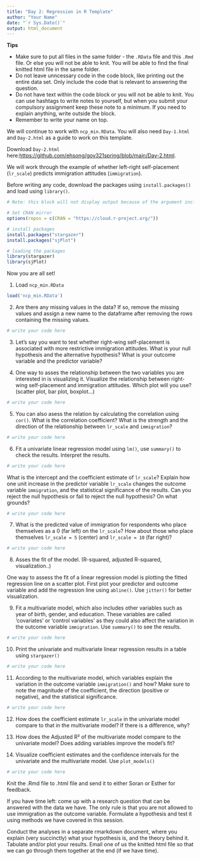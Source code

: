 ```yaml
---
title: "Day 2: Regression in R Template"
author: "Your Name"
date: "`r Sys.Date()`"
output: html_document
---
```

**Tips**

- Make sure to put all files in the same folder - the `.RData` file and this `.Rmd` file. Or else you will not be able to knit. You will be able to find the final knitted html file in the same folder.
- Do not leave unncessary code in the code block, like printing out the entire data set. Only include the code that is relevant to answering the question.
- Do not have text within the code block or you will not be able to knit. You can use hashtags to write notes to yourself, but when you submit your compulsory assignment keep these note to a minimum. If you need to explain anything, write outside the block.
- Remember to write your name on top.


We will continue to work with `ncp_min.RData`. You will also need `Day-1.html` and `Day-2.html` as a guide to work on this template. 

Download `Day-2.html` here:[https://github.com/ehsong/gov321spring/blob/main/Day-2.html](https://github.com/ehsong/gov321spring/blob/main/Day-2.html). 

We will work through the example of whether left-right self-placement (`lr_scale`) predicts immigration attitudes (`immigration`). 


Before writing any code, download the packages using `install.packages()` and load using `library()`.

```r
# Note: this block will not display output because of the argument include=False

# Set CRAN mirror
options(repos = c(CRAN = "https://cloud.r-project.org/"))

# install packages
install.packages("stargazer")
install.packages("sjPlot")

# loading the packages
library(stargazer)
library(sjPlot)
```

Now you are all set!

1. Load `ncp_min.RData`

```r
load('ncp_min.RData')
```

2. Are there any missing values in the data? If so, remove the missing values and assign a new name to the dataframe after removing the rows containing the missing values.

```r
# write your code here
```

3. Let's say you want to test whether right-wing self-placement is associated with more restrictive immigration attitudes. What is your null hypothesis and the alternative hypothesis? What is your outcome variable and the predictor variable?


4. One way to asses the relationship between the two variables you are interested in is visualizing it. Visualize the relationship between right-wing self-placement and immigration attitudes. Which plot will you use? (scatter plot, bar plot, boxplot...)

```r
# write your code here
```

5. You can also asess the relation by calculating the correlation using `cor()`. What is the correlation coefficient? What is the strength and the direction of the relationship between `lr_scale` and `immigration`?

```r
# write your code here
```

6. Fit a univariate linear regression model using `lm()`, use `summary()` to check the results. Interpret the results.

```r
# write your code here
```


What is the intercept and the coefficient estimate of `lr_scale`? Explain how one unit increase in the predictor variable `lr_scale` changes the outcome variable `immigration`, and the statistical significance of the results. Can you reject the null hypothesis or fail to reject the null hypothesis? On what grounds? 

```r
# write your code here
```


7. What is the predicted value of immigration for respondents who place themselves as a 0 (far left) on the `lr_scale`? How about those who place themselves `lr_scale = 5` (center) and `lr_scale = 10` (far right)?

```r
# write your code here
```

8. Asses the fit of the model. (R-squared, adjusted R-squared, visualization..)

One way to assess the fit of a linear regression model is plotting the fitted regression line on a scatter plot. First plot your predictor and outcome variable and add the regression line using `abline()`. Use `jitter()` for better visualization.

9. Fit a multivariate model, which also includes other variables such as year of birth, gender, and education. These variables are called 'covariates' or 'control variables' as they could also affect the variation in the outcome variable `immigration`. Use `summary()` to see the results.

```r
# write your code here
```

10. Print the univariate and multivariate linear regression results in a table using `stargazer()`

```r
# write your code here
```

11. According to the multivariate model, which variables explain the variation in the outcome variable `immigration()` and how? Make sure to note the magnitude of the coefficient, the direction (positive or negative), and the statistical significance.

```r
# write your code here
```

12. How does the coefficient estimate `lr_scale` in the univariate model compare to that in the multivariate model? If there is a difference, why?


13. How does the Adjusted R² of the multivariate model compare to the univariate model? Does adding variables improve the model’s fit?


14. Visualize coefficient estimates and the confidence intervals for the univariate and the multivariate model. Use `plot_models()`

```r
# write your code here
```

Knit the .Rmd file to .html file and send it to either Soran or Esther for feedback.

If you have time left: come up with a research question that can be answered with the data we have. The only rule is that you are not allowed to use immigration as the outcome variable. Formulate a hypothesis and test it using methods we have covered in this session.

Conduct the analyses in a separate rmarkdown document, where you explain (very succinctly) what your hypothesis is, and the theory behind it. Tabulate and/or plot your results. Email one of us the knitted html file so that we can go through them together at the end (if we have time).
